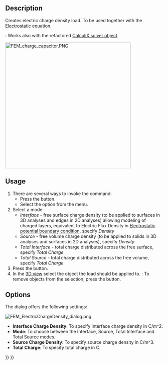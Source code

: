 <languages/>
<translate>

<!--T:1-->
{{Docnav
|[[FEM_ConstraintMagnetization|Magnetization Boundary Condition]]
|[[FEM_ConstraintInitialFlowVelocity|Initial Flow Velocity Condition]]
|[[FEM_Workbench|FEM]]
|IconL=FEM_ConstraintMagnetization.svg
|IconR=FEM_ConstraintInitialFlowVelocity.svg
|IconC=Workbench_FEM.svg
}}

<!--T:2-->
{{GuiCommandContainer|
{{GuiCommand
|Name=FEM ConstraintElectricChargeDensity
|MenuLocation=Model → Electromagnetic Boundary Conditions → Electric Charge Density
|Workbenches=[[FEM_Workbench|FEM]]
|Version=1.1
|SeeAlso=[[FEM_Example_Capacitance_Two_Balls|FEM capacitance example]], [[FEM_tutorial|FEM tutorial]]
}}
{{GuiCommandFemInfo
|Solvers={{VersionMinus|1.0}}: Elmer<br>{{VersionPlus|1.1}}: Elmer, CalculiX
}}
}}

==Description== <!--T:3-->

<!--T:4-->
Creates electric charge density load. To be used together with the [[FEM_EquationElectrostatic|Electrostatic]] equation.

<!--T:11-->
{{Version|1.1}}: Works also with the refactored [[FEM_SolverCalculixCcxtools|CalculiX solver object]].

</translate>
[[Image:FEM_charge_capacitor.PNG|400px]]
<translate>
<!--T:12-->
{{Caption|Electric charge density boundary condition in the capacitance of concentric cylinders example}}

==Usage== <!--T:5-->

<!--T:6-->
# There are several ways to invoke the command:
#* Press the {{Button|[[Image:FEM_ConstraintElectricChargeDensity.svg|16px]] [[FEM_ElectricChargeDensity|Electric Charge Density]]}} button.
#* Select the {{MenuCommand|Model → Electromagnetic Boundary Conditions → [[Image:FEM_ConstraintElectricChargeDensity.svg|16px]] Electric Charge Density}} option from the menu.
# Select a  mode:
#* ''Interface'' - free surface charge density (to be applied to surfaces in 3D analyses and edges in 2D analyses) allowing modeling of charged layers, equivalent to Electric Flux Density in [[FEM_ConstraintElectrostaticPotential|Electrostatic potential boundary condition]], specify ''Density''
#* ''Source'' - free volume charge density (to be applied to solids in 3D analyses and surfaces in 2D analyses), specify ''Density''
#* ''Total Interface'' - total charge distributed across the free surface, specify ''Total Charge''
#* ''Total Source'' - total charge distributed across the free volume, specify ''Total Charge''
# Press the {{Button|Add}} button.
# In the [[3D_view|3D view]] select the object the load should be applied to. {{Version|1.1}}: To remove objects from the selection, press the {{Button|Remove}} button.

==Options== <!--T:7-->

<!--T:8-->
The dialog offers the following settings:

</translate>
[[Image:FEM_ElectricChargeDensity_dialog.png]]
<translate>

<!--T:9-->
* '''Interface Charge Density''': To specify interface charge density in C/m^2.
* '''Mode''': To choose between the Interface, Source, Total Interface and Total Source modes.
* '''Source Charge Density''': To specify source charge density in C/m^3.
* '''Total Charge''': To specify total charge in C.


<!--T:10-->
{{Docnav
|[[FEM_ConstraintMagnetization|Magnetization Boundary Condition]]
|[[FEM_ConstraintInitialFlowVelocity|Initial Flow Velocity Condition]]
|[[FEM_Workbench|FEM]]
|IconL=FEM_ConstraintMagnetization.svg
|IconR=FEM_ConstraintInitialFlowVelocity.svg
|IconC=Workbench_FEM.svg
}}

</translate>
{{FEM Tools navi{{#translation:}}}}
{{Userdocnavi{{#translation:}}}}
